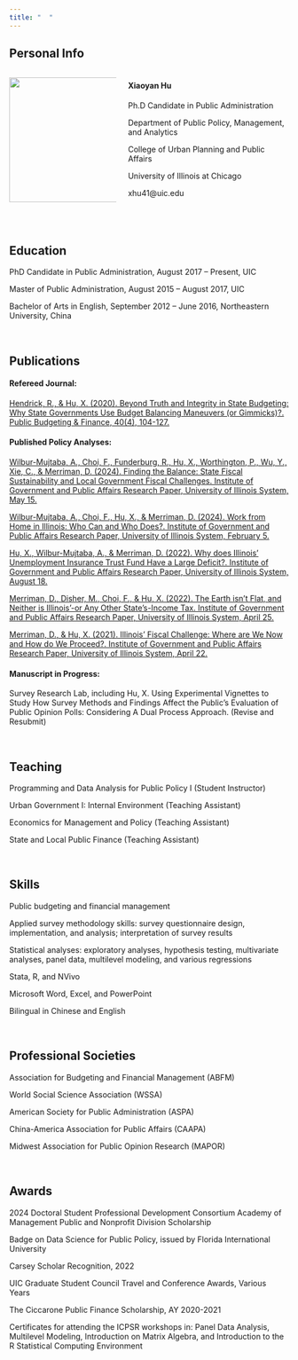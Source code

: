 ```yaml
---
title: "  "
---
```


## **Personal Info**

::: columns
::: {.column width="40%"}
![](photoxh_9842.jpg){width="225"}
:::

::: {.column width="60%"}
#### **Xiaoyan Hu**

<div>

Ph.D Candidate in Public Administration

Department of Public Policy, Management, and Analytics

College of Urban Planning and Public Affairs

University of Illinois at Chicago

xhu41\@uic.edu

</div>
:::
:::

\

## **Education**

PhD Candidate in Public Administration, August 2017 – Present, UIC

Master of Public Administration, August 2015 – August 2017, UIC

Bachelor of Arts in English, September 2012 – June 2016, Northeastern University, China

\

## **Publications**

#### Refereed Journal:

[Hendrick, R., & Hu, X. (2020). Beyond Truth and Integrity in State Budgeting: Why State Governments Use Budget Balancing Maneuvers (or Gimmicks)?. Public Budgeting & Finance, 40(4), 104-127.](https://onlinelibrary.wiley.com/doi/abs/10.1111/pbaf.12272)

#### Published Policy Analyses:

[Wilbur-Mujtaba, A., Choi, F., Funderburg, R., Hu, X., Worthington, P., Wu, Y., Xie, C., & Merriman, D. (2024). Finding the Balance: State Fiscal Sustainability and Local Government Fiscal Challenges. Institute of Government and Public Affairs Research Paper, University of Illinois System, May 15.](https://igpa.uillinois.edu/reports/finding-the-balance-state-fiscal-sustainability-and-local-government-fiscal-challenges)

[Wilbur-Mujtaba, A., Choi, F., Hu, X., & Merriman, D. (2024). Work from Home in Illinois: Who Can and Who Does?. Institute of Government and Public Affairs Research Paper, University of Illinois System, February 5.](https://papers.ssrn.com/sol3/papers.cfm?abstract_id=4721386)

[Hu, X., Wilbur-Mujtaba, A., & Merriman, D. (2022). Why does Illinois' Unemployment Insurance Trust Fund Have a Large Deficit?. Institute of Government and Public Affairs Research Paper, University of Illinois System, August 18.](https://indigo.uic.edu/articles/report/Why_does_Illinois_Unemployment_Insurance_Trust_Fund_have_a_large_deficit_/20559039)

[Merriman, D., Disher, M., Choi, F., & Hu, X. (2022). The Earth isn't Flat, and Neither is Illinois'-or Any Other State's-Income Tax. Institute of Government and Public Affairs Research Paper, University of Illinois System, April 25.](https://papers.ssrn.com/sol3/papers.cfm?abstract_id=4090955)

[Merriman, D., & Hu, X. (2021). Illinois’ Fiscal Challenge: Where are We Now and How do We Proceed?. Institute of Government and Public Affairs Research Paper, University of Illinois System, April 22.](https://igpa.uillinois.edu/wp-content/uploads/2022/06/Illinois-Fiscal-Challenges_April20212-1.pdf)

#### Manuscript in Progress:

Survey Research Lab, including Hu, X. Using Experimental Vignettes to Study How Survey Methods and Findings Affect the Public’s Evaluation of Public Opinion Polls: Considering A Dual Process Approach. (Revise and Resubmit)

\

## **Teaching**

Programming and Data Analysis for Public Policy I (Student Instructor)

Urban Government I: Internal Environment (Teaching Assistant)

Economics for Management and Policy (Teaching Assistant)

State and Local Public Finance (Teaching Assistant)

\

## **Skills**

Public budgeting and financial management

Applied survey methodology skills: survey questionnaire design, implementation, and analysis; interpretation of survey results

Statistical analyses: exploratory analyses, hypothesis testing, multivariate analyses, panel data, multilevel modeling, and various regressions

Stata, R, and NVivo

Microsoft Word, Excel, and PowerPoint

Bilingual in Chinese and English

\

## **Professional Societies**

Association for Budgeting and Financial Management (ABFM)

World Social Science Association (WSSA)

American Society for Public Administration (ASPA)

China-America Association for Public Affairs (CAAPA)

Midwest Association for Public Opinion Research (MAPOR)

\

## **Awards**

2024 Doctoral Student Professional Development Consortium Academy of Management Public and Nonprofit Division Scholarship

Badge on Data Science for Public Policy, issued by Florida International University

Carsey Scholar Recognition, 2022

UIC Graduate Student Council Travel and Conference Awards, Various Years

The Ciccarone Public Finance Scholarship, AY 2020-2021

Certificates for attending the ICPSR workshops in: Panel Data Analysis, Multilevel Modeling, Introduction on Matrix Algebra, and Introduction to the R Statistical Computing Environment
